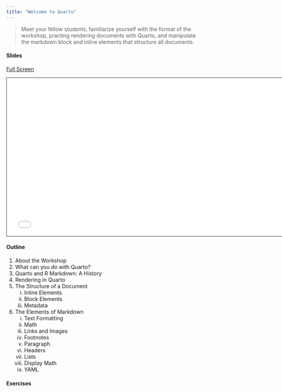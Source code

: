 ```yaml
---
title: "Welcome to Quarto"
---
```


> Meet your fellow students, familiarize yourself with the format of the workshop, practing rendering documents with Quarto, and manipulate the markdown block and inline elements that structure all documents.

#### Slides

[Full Screen](slides.qmd)

```{=html}
<iframe class="slide-deck" src="slides.html" height="420" width="747" style="border: 1px solid #2e3846;"></iframe>
```

#### Outline

1. About the Workshop
2. What can you do with Quarto?
3. Quarto and R Markdown: A History
4. Rendering in Quarto
5. The Structure of a Document
   i. Inline Elements
   ii. Block Elements
   iii. Metadata
6. The Elements of Markdown
   i. Text Formatting
   ii. Math
   iii. Links and Images
   iv. Footnotes
   v. Paragraph
   vi. Headers
   vii. Lists
   viii. Display Math
   ix. YAML

#### Exercises


